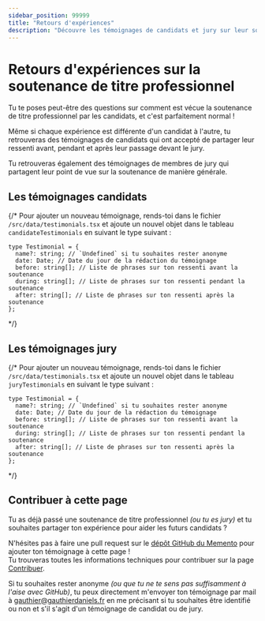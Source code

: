 ```yaml
---
sidebar_position: 99999
title: "Retours d'expériences"
description: "Découvre les témoignages de candidats et jury sur leur soutenance de titre professionnel : leurs ressentis avant, pendant et après leur passage devant le jury."
---
```



# Retours d'expériences sur la soutenance de titre professionnel

Tu te poses peut-être des questions sur comment est vécue la soutenance de titre professionnel par les candidats,
et c'est parfaitement normal !

Même si chaque expérience est différente d'un candidat à l'autre, tu retrouveras des témoignages de candidats qui ont
accepté de partager leur ressenti avant, pendant et après leur passage devant le jury.

Tu retrouveras également des témoignages de membres de jury qui partagent leur point de vue sur la soutenance de manière générale.

## Les témoignages candidats

<Testimonials type="candidates" />

{/*
Pour ajouter un nouveau témoignage, rends-toi dans le fichier `/src/data/testimonials.tsx` et ajoute un nouvel objet
dans le tableau `candidateTestimonials` en suivant le type suivant :

```tsx
type Testimonial = {
  name?: string; // `Undefined` si tu souhaites rester anonyme
  date: Date; // Date du jour de la rédaction du témoignage
  before: string[]; // Liste de phrases sur ton ressenti avant la soutenance
  during: string[]; // Liste de phrases sur ton ressenti pendant la soutenance
  after: string[]; // Liste de phrases sur ton ressenti après la soutenance
};
```
*/}

## Les témoignages jury

<Testimonials type="jury" />

{/*
Pour ajouter un nouveau témoignage, rends-toi dans le fichier `/src/data/testimonials.tsx` et ajoute un nouvel objet
dans le tableau `juryTestimonials` en suivant le type suivant :

```tsx
type Testimonial = {
  name?: string; // `Undefined` si tu souhaites rester anonyme
  date: Date; // Date du jour de la rédaction du témoignage
  before: string[]; // Liste de phrases sur ton ressenti avant la soutenance
  during: string[]; // Liste de phrases sur ton ressenti pendant la soutenance
  after: string[]; // Liste de phrases sur ton ressenti après la soutenance
};
```
*/}

## Contribuer à cette page

Tu as déjà passé une soutenance de titre professionnel _(ou tu es jury)_ et tu souhaites partager ton expérience pour aider les futurs candidats ?

N'hésites pas à faire une pull request sur le [dépôt GitHub du Memento](https://github.com/preparation-tp/memento-dev) pour ajouter ton témoignage à cette page !  
Tu trouveras toutes les informations techniques pour contribuer sur la page [Contribuer](/contribuer).

Si tu souhaites rester anonyme _(ou que tu ne te sens pas suffisamment à l'aise avec GitHub)_, tu peux directement m'envoyer ton témoignage par mail à [gauthier@gauthierdaniels.fr](mailto:gauthier@gauthierdaniels.fr) en me précisant si tu souhaites être identifié ou non et s'il s'agit d'un témoignage de candidat ou de jury.